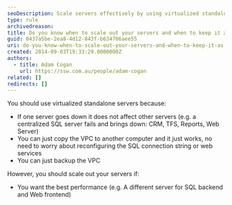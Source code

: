 ```yaml
---
seoDescription: Scale servers effectively by using virtualized standalone servers for isolated performance and easy backup, or scale out for optimized processing and separate functionality.
type: rule
archivedreason:
title: Do you know when to scale out your servers and when to keep it as a standalone server?
guid: 0437a5be-2ea8-4d12-843f-b634706aee55
uri: do-you-know-when-to-scale-out-your-servers-and-when-to-keep-it-as-a-standalone-server
created: 2014-09-03T19:33:29.0000000Z
authors:
  - title: Adam Cogan
    url: https://ssw.com.au/people/adam-cogan
related: []
redirects: []
---
```


You should use virtualized standalone servers because:

- If one server goes down it does not affect other servers (e.g. a centralized SQL server fails and brings down: CRM, TFS, Reports, Web Server)
- You can just copy the VPC to another computer and it just works, no need to worry about reconfiguring the SQL connection string or web services
- You can just backup the VPC

However, you should scale out your servers if:

- You want the best performance (e.g. A different server for SQL backend and Web frontend)

